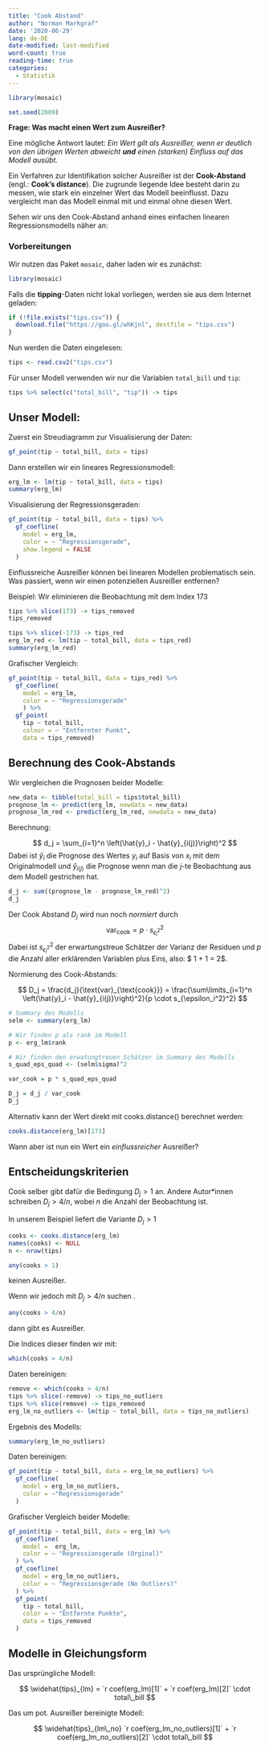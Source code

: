 ```yaml
---
title: "Cook Abstand"
author: "Norman Markgraf"
date: '2020-06-29'
lang: de-DE
date-modified: last-modified
word-count: true
reading-time: true
categories: 
  - Statistik
---
```


```r
library(mosaic)

set.seed(2009)
```

**Frage: Was macht einen Wert zum Ausreißer?**

Eine mögliche Antwort lautet:
_Ein Wert gilt als Ausreißer, wenn er deutlich von den übrigen Werten abweicht **und** einen (starken) Einfluss auf das Modell ausübt._

Ein Verfahren zur Identifikation solcher Ausreißer ist der **Cook-Abstand** (engl.: **Cook's distance**). 
Die zugrunde liegende Idee besteht darin zu messen, wie stark ein einzelner Wert das Modell beeinflusst. 
Dazu vergleicht man das Modell einmal mit und einmal ohne diesen Wert.

Sehen wir uns den Cook-Abstand anhand eines einfachen linearen Regressionsmodells näher an:


### Vorbereitungen

Wir nutzen das Paket `mosaic`, daher laden wir es zunächst:

```r
library(mosaic)
```

Falls die **tipping**-Daten nicht lokal vorliegen, werden sie aus dem Internet geladen:

```r
if (!file.exists("tips.csv")) {
  download.file("https://goo.gl/whKjnl", destfile = "tips.csv")
}
```

Nun werden die Daten eingelesen:

```r
tips <- read.csv2("tips.csv")
```

Für unser Modell verwenden wir nur die Variablen `total_bill` und `tip`:

```r
tips %>% select(c("total_bill", "tip")) -> tips
```

## Unser Modell:

Zuerst ein Streudiagramm zur Visualisierung der Daten:

```r
gf_point(tip ~ total_bill, data = tips)
```

Dann erstellen wir ein lineares Regressionsmodell:

```r
erg_lm <- lm(tip ~ total_bill, data = tips)
summary(erg_lm)
```

Visualisierung der Regressionsgeraden:

```r
gf_point(tip ~ total_bill, data = tips) %>%
  gf_coefline(
    model = erg_lm,
    color = ~ "Regressionsgerade",
    show.legend = FALSE
  ) 
```

Einflussreiche Ausreißer können bei linearen Modellen problematisch sein. Was passiert, wenn wir einen potenziellen Ausreißer entfernen?

Beispiel: Wir eliminieren die Beobachtung mit dem Index 173

```r
tips %>% slice(173) -> tips_removed
tips_removed
```

```r
tips %>% slice(-173) -> tips_red
erg_lm_red <- lm(tip ~ total_bill, data = tips_red)
summary(erg_lm_red)
```

Grafischer Vergleich:

```r
gf_point(tip ~ total_bill, data = tips_red) %>%
  gf_coefline(
    model = erg_lm,
    color = ~ "Regressionsgerade"
    ) %>%
  gf_point(
    tip ~ total_bill, 
    colour = ~ "Entfernter Punkt",
    data = tips_removed)
```

## Berechnung des Cook-Abstands

Wir vergleichen die Prognosen beider Modelle:

```r
new_data <- tibble(total_bill = tips$total_bill)
prognose_lm <- predict(erg_lm, newdata = new_data)
prognose_lm_red <- predict(erg_lm_red, newdata = new_data)
```

Berechnung:

$$
d_j = \sum_{i=1}^n \left(\hat{y}_i - \hat{y}_{i(j)}\right)^2
$$ 
Dabei ist $\hat{y}_i$ die Prognose des Wertes $y_i$ auf Basis von $x_i$ mit dem Originalmodell und $\hat{y}_{i(j)}$ die Prognose wenn man die $j$-te Beobachtung aus dem Modell gestrichen hat.

```r
d_j <- sum((prognose_lm - prognose_lm_red)^2)
d_j
```

Der Cook Abstand $D_j$ wird nun noch *normiert* durch $${\text{var}_{\text{cook}}} = p \cdot s_{\epsilon_i^2}^2$$ Dabei ist $s_{\epsilon_i^2}^2$ der erwartungstreue Schätzer der Varianz der Residuen und $p$ die Anzahl aller erklärenden Variablen plus Eins, also: \$ 1 + 1 = 2\$.

Normierung des Cook-Abstands:

$$
  D_j = \frac{d_j}{\text{var}_{\text{cook}}} = \frac{\sum\limits_{i=1}^n \left(\hat{y}_i - \hat{y}_{i(j)}\right)^2}{p \cdot s_{\epsilon_i^2}^2}
$$


```r
# Summary des Modells
selm <- summary(erg_lm)

# Wir finden p als rank im Modell
p <- erg_lm$rank 

# Wir finden den erwatungtreuen Schätzer im Summary des Modells
s_quad_eps_quad <- (selm$sigma)^2 

var_cook = p * s_quad_eps_quad

D_j = d_j / var_cook
D_j
```

Alternativ kann der Wert direkt mit cooks.distance() berechnet werden:

```r
cooks.distance(erg_lm)[173]
```

Wann aber ist nun ein Wert ein *einflussreicher* Ausreißer?

## Entscheidungskriterien

Cook selber gibt dafür die Bedingung $D_j > 1$ an. Andere Autor\*innen schreiben $D_j > 4/n$, wobei $n$ die Anzahl der Beobachtung ist.

In unserem Beispiel liefert die Variante $D_j > 1$

```r
cooks <- cooks.distance(erg_lm)
names(cooks) <- NULL
n <- nrow(tips)

any(cooks > 1)
```

keinen Ausreißer.

Wenn wir jedoch mit $D_j > 4/n$ suchen .

```r
any(cooks > 4/n)
```

dann gibt es Ausreißer.

Die Indices dieser finden wir mit:

```r
which(cooks > 4/n)
```

Daten bereinigen:

```r
remove <- which(cooks > 4/n)
tips %>% slice(-remove) -> tips_no_outliers
tips %>% slice(remove) -> tips_removed
erg_lm_no_outliers <- lm(tip ~ total_bill, data = tips_no_outliers)
```

Ergebnis des Modells:

```r
summary(erg_lm_no_outliers)
```
Daten bereinigen:

```r
gf_point(tip ~ total_bill, data = erg_lm_no_outliers) %>%
  gf_coefline(
    model = erg_lm_no_outliers, 
    color = ~"Regressionsgerade"
  )
```

Grafischer Vergleich beider Modelle:

```r
gf_point(tip ~ total_bill, data = erg_lm) %>%
  gf_coefline(
    model =  erg_lm,
    color = ~ "Regressionsgerade (Orginal)"
  ) %>%
  gf_coefline(
    model = erg_lm_no_outliers,
    color = ~ "Regressionsgerade (No Outliers)"
  ) %>%
  gf_point(
    tip ~ total_bill,
    color = ~ "Entfernte Punkte",
    data = tips_removed
  )
```

## Modelle in Gleichungsform

Das ursprüngliche Modell: 

$$
  \widehat{tips}_{lm} = `r coef(erg_lm)[1]` + `r coef(erg_lm)[2]` \cdot total\_bill
$$

Das um pot. Ausreißer bereinigte Modell: 

$$
  \widehat{tips}_{lm\_no} `r coef(erg_lm_no_outliers)[1]` + `r coef(erg_lm_no_outliers)[2]` \cdot total\_bill
$$
